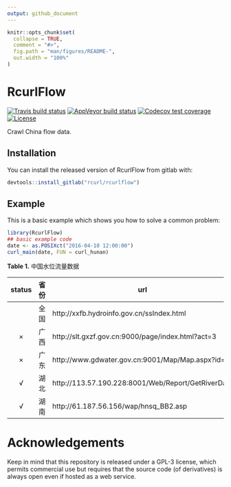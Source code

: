 ```yaml
---
output: github_document
---
```


<!-- README.md is generated from README.Rmd. Please edit that file -->

```r
knitr::opts_chunk$set(
  collapse = TRUE,
  comment = "#>",
  fig.path = "man/figures/README-",
  out.width = "100%"
)
```
# RcurlFlow

<!-- badges: start -->
[![Travis build status](https://travis-ci.org/kongdd/ChinaWater.svg?branch=master)](https://travis-ci.org/kongdd/ChinaWater)
[![AppVeyor build status](https://ci.appveyor.com/api/projects/status/github/kongdd/ChinaWater?branch=master&svg=true)](https://ci.appveyor.com/project/kongdd/ChinaWater)
[![Codecov test coverage](https://codecov.io/gh/kongdd/ChinaWater/branch/master/graph/badge.svg)](https://codecov.io/gh/kongdd/ChinaWater?branch=master)
[![License](http://img.shields.io/badge/license-GPL%20%28%3E=%203%29-brightgreen.svg?style=flat)](http://www.gnu.org/licenses/gpl-3.0.html)
<!-- badges: end -->

Crawl China flow data.

## Installation

You can install the released version of RcurlFlow from gitlab with:

``` r
devtools::install_gitlab("rcurl/rcurlflow")
```

## Example

This is a basic example which shows you how to solve a common problem:

```r
library(RcurlFlow)
## basic example code
date <- as.POSIXct("2016-04-10 12:00:00")
curl_main(date, FUN = curl_hunan)
```

**Table 1.** 中国水位流量数据

| status | 省份 | url                                                | 水位 | 流量 |
| :----: | ---- | -------------------------------------------------- | :--: | :--: |
|        | 全国 | http://xxfb.hydroinfo.gov.cn/ssIndex.html          |      |      |
|   ×    | 广西 | http://slt.gxzf.gov.cn:9000/page/index.html?act=3  |      |      |
|   ×    | 广东 | http://www.gdwater.gov.cn:9001/Map/Map.aspx?id=    |  √   |      |
|   √    | 湖北 | http://113.57.190.228:8001/Web/Report/GetRiverData |  √   |  √   |
|   √    | 湖南 | http://61.187.56.156/wap/hnsq_BB2.asp              |  √   |  √   |


# Acknowledgements

Keep in mind that this repository is released under a GPL-3 license,
which permits commercial use but requires that the source code (of
derivatives) is always open even if hosted as a web service.

